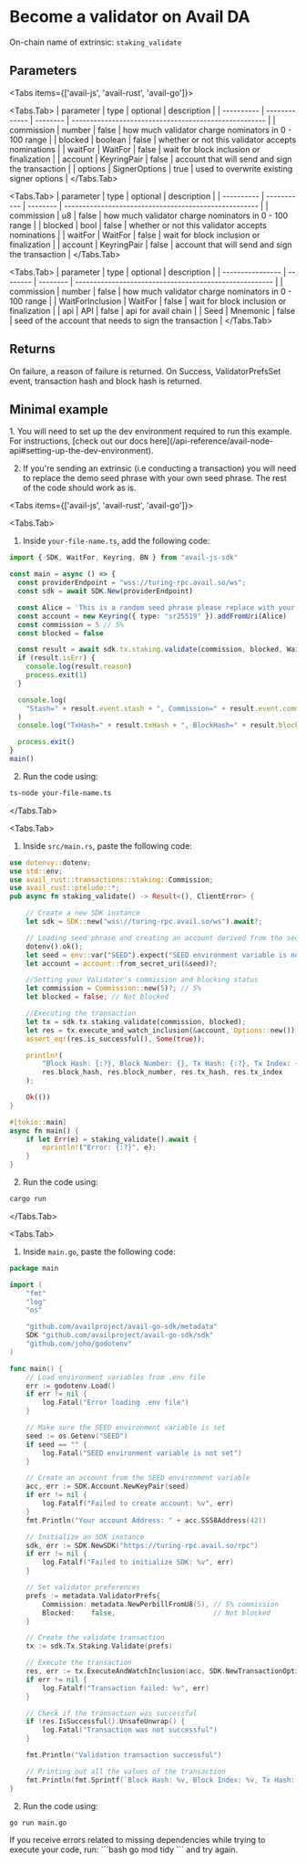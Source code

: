 
# Become a validator on Avail DA

On-chain name of extrinsic: `staking_validate`

## Parameters

<Tabs items={['avail-js', 'avail-rust', 'avail-go']}>

<Tabs.Tab>
| parameter  | type          | optional | description                                           |
| ---------- | ------------- | -------- | ----------------------------------------------------- |
| commission | number        | false    | how much validator charge nominators in 0 - 100 range |
| blocked    | boolean       | false    | whether or not this validator accepts nominations     |
| waitFor    | WaitFor       | false    | wait for block inclusion or finalization              |
| account    | KeyringPair   | false    | account that will send and sign the transaction       |
| options    | SignerOptions | true     | used to overwrite existing signer options             |
</Tabs.Tab>

<Tabs.Tab>
| parameter  | type        | optional | description                                           |
| ---------- | ----------- | -------- | ----------------------------------------------------- |
| commission | u8          | false    | how much validator charge nominators in 0 - 100 range |
| blocked    | bool        | false    | whether or not this validator accepts nominations     |
| waitFor    | WaitFor     | false    | wait for block inclusion or finalization              |
| account    | KeyringPair | false    | account that will send and sign the transaction       |
</Tabs.Tab>

<Tabs.Tab>
| parameter        | type     | optional | description                                            |
| ---------------- | -------- | -------- | ------------------------------------------------------ |
| commission       | number   | false    | how much validator charge nominators in 0 - 100 range  |
| WaitForInclusion | WaitFor  | false    | wait for block inclusion or finalization               |
| api              | API      | false    | api for avail chain                                    |
| Seed             | Mnemonic | false    | seed of the account that needs to sign the transaction |
</Tabs.Tab>

</Tabs>

## Returns

On failure, a reason of failure is returned. On Success, ValidatorPrefsSet event, transaction hash and block hash is returned.

## Minimal example

<Callout type="info">
1. You will need to set up the dev environment required to run this example. 
For instructions, [check out our docs here](/api-reference/avail-node-api#setting-up-the-dev-environment).

2. If you're sending an extrinsic (i.e conducting a transaction) you will need to replace the demo seed phrase with your own seed phrase.
The rest of the code should work as is.
</Callout>

<Tabs items={['avail-js', 'avail-rust', 'avail-go']}>

<Tabs.Tab>

1. Inside `your-file-name.ts`, add the following code:

```typescript showLineNumbers filename="avail-js"
import { SDK, WaitFor, Keyring, BN } from "avail-js-sdk"

const main = async () => {
  const providerEndpoint = "wss://turing-rpc.avail.so/ws";
  const sdk = await SDK.New(providerEndpoint)

  const Alice = 'This is a random seed phrase please replace with your own';
  const account = new Keyring({ type: "sr25519" }).addFromUri(Alice)
  const commission = 5 // 5%
  const blocked = false

  const result = await sdk.tx.staking.validate(commission, blocked, WaitFor.BlockInclusion, account)
  if (result.isErr) {
    console.log(result.reason)
    process.exit(1)
  }

  console.log(
    "Stash=" + result.event.stash + ", Commission=" + result.event.commission + ", Blocked=" + result.event.blocked,
  )
  console.log("TxHash=" + result.txHash + ", BlockHash=" + result.blockHash)

  process.exit()
}
main()
```

2. Run the code using:

```bash
ts-node your-file-name.ts
```
</Tabs.Tab>

<Tabs.Tab>

1. Inside `src/main.rs`, paste the following code:

```rust showLineNumbers filename="avail-rust"
use dotenvy::dotenv;
use std::env;
use avail_rust::transactions::staking::Commission;
use avail_rust::prelude::*;
pub async fn staking_validate() -> Result<(), ClientError> {

    // Create a new SDK instance
    let sdk = SDK::new("wss://turing-rpc.avail.so/ws").await?;

    // Loading seed phrase and creating an account derived from the seed
    dotenv().ok();
    let seed = env::var("SEED").expect("SEED environment variable is not set");
    let account = account::from_secret_uri(&seed)?;

    //Setting your Validator's commission and blocking status
    let commission = Commission::new(5)?; // 5%
    let blocked = false; // Not blocked

    //Executing the transaction
    let tx = sdk.tx.staking.validate(commission, blocked);
    let res = tx.execute_and_watch_inclusion(&account, Options::new()).await?;
    assert_eq!(res.is_successful(), Some(true));

    println!(
        "Block Hash: {:?}, Block Number: {}, Tx Hash: {:?}, Tx Index: {}",
        res.block_hash, res.block_number, res.tx_hash, res.tx_index
    );

    Ok(())
}

#[tokio::main]
async fn main() {
    if let Err(e) = staking_validate().await {
        eprintln!("Error: {:?}", e);
    }
}
```

2. Run the code using:

```bash
cargo run
```
</Tabs.Tab>

<Tabs.Tab>

1. Inside `main.go`, paste the following code:

```go showLineNumbers filename="avail-go"
package main

import (
	"fmt"
	"log"
	"os"

	"github.com/availproject/avail-go-sdk/metadata"
	SDK "github.com/availproject/avail-go-sdk/sdk"
	"github.com/joho/godotenv"
)

func main() {
	// Load environment variables from .env file
	err := godotenv.Load()
	if err != nil {
		log.Fatal("Error loading .env file")
	}

	// Make sure the SEED environment variable is set
	seed := os.Getenv("SEED")
	if seed == "" {
		log.Fatal("SEED environment variable is not set")
	}

	// Create an account from the SEED environment variable
	acc, err := SDK.Account.NewKeyPair(seed)
	if err != nil {
		log.Fatalf("Failed to create account: %v", err)
	}
	fmt.Println("Your account Address: " + acc.SS58Address(42))

	// Initialize an SDK instance
	sdk, err := SDK.NewSDK("https://turing-rpc.avail.so/rpc")
	if err != nil {
		log.Fatalf("Failed to initialize SDK: %v", err)
	}

	// Set validator preferences
	prefs := metadata.ValidatorPrefs{
		Commission: metadata.NewPerbillFromU8(5), // 5% commission
		Blocked:    false,                        // Not blocked
	}

	// Create the validate transaction
	tx := sdk.Tx.Staking.Validate(prefs)

	// Execute the transaction
	res, err := tx.ExecuteAndWatchInclusion(acc, SDK.NewTransactionOptions())
	if err != nil {
		log.Fatalf("Transaction failed: %v", err)
	}

	// Check if the transaction was successful
	if !res.IsSuccessful().UnsafeUnwrap() {
		log.Fatal("Transaction was not successful")
	}

	fmt.Println("Validation transaction successful")

	// Printing out all the values of the transaction
	fmt.Println(fmt.Sprintf(`Block Hash: %v, Block Index: %v, Tx Hash: %v, Tx Index: %v`, res.BlockHash.ToHexWith0x(), res.BlockNumber, res.TxHash.ToHexWith0x(), res.TxIndex))
}
```

2. Run the code using:

```bash
go run main.go
```

<Callout type="info">
If you receive errors related to missing dependencies while trying to execute your code, run:
```bash
go mod tidy
```
and try again.
</Callout>
</Tabs.Tab>

</Tabs>

